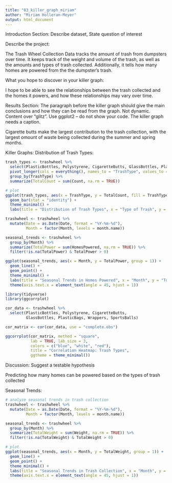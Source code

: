 ```yaml
---
title: "03_killer_graph_miriam"
author: "Miriam Holleran-Meyer"
output: html_document
---
```


Introduction Section: Describe dataset, State question of interest


Describe the project:

The Trash Wheel Collection Data tracks the amount of trash from dumpsters over time. It keeps track of the weight and volume of the trash, as well as the amounts and types of trash collected. Additionally, it tells how many homes are powered from the the dumpster's trash.


What you hope to discover in your killer graph:

I hope to be able to see the relationships between the trash collected and the homes it powers, and how these relationships may vary over time.



Results Section: The paragraph before the killer graph should give the main conclusions and how they can be read from the graph. Not dynamic. Content over "glitz". Use ggplot2 – do not show your code. The killer graph needs a caption.

Cigarette butts make the largest contribution to the trash collection, with the largest omount of waste being collected during the summer and spring months.



Killer Graphs:
Distribution of Trash Types:
```r
trash_types <- trashwheel %>% 
  select(PlasticBottles, Polystyrene, CigaretteButts, GlassBottles, PlasticBags, Wrappers, SportsBalls) %>% 
  pivot_longer(cols = everything(), names_to = "TrashType", values_to = "Count") %>% 
  group_by(TrashType) %>% 
  summarize(TotalCount = sum(Count, na.rm = TRUE))

# plot
ggplot(trash_types, aes(x = TrashType, y = TotalCount, fill = TrashType)) +
  geom_bar(stat = "identity") +
  theme_minimal() +
  labs(title = "Distribution of Trash Types", x = "Type of Trash", y = "Total Count")
```




```r
trashwheel <- trashwheel %>% 
  mutate(Date = as.Date(Date, format = "%Y-%m-%d"),
         Month = factor(Month, levels = month.name))

seasonal_trends <- trashwheel %>% 
  group_by(Month) %>% 
  summarize(TotalPower = sum(HomesPowered, na.rm = TRUE)) %>%
  filter(!is.na(TotalPower) & TotalPower > 0)

ggplot(seasonal_trends, aes(x = Month, y = TotalPower, group = 1)) +
  geom_line() +
  geom_point() +
  theme_minimal() +
  labs(title = "Seasonal Trends in Homes Powered", x = "Month", y = "Total Homes Powered") +
  theme(axis.text.x = element_text(angle = 45, hjust = 1))
```

```r
library(tidyverse)
library(ggcorrplot)

cor_data <- trashwheel %>%
  select(PlasticBottles, Polystyrene, CigaretteButts, 
         GlassBottles, PlasticBags, Wrappers, SportsBalls)

cor_matrix <- cor(cor_data, use = "complete.obs")

ggcorrplot(cor_matrix, method = "square", 
           lab = TRUE, lab_size = 3, 
           colors = c("blue", "white", "red"),
           title = "Correlation Heatmap: Trash Types",
           ggtheme = theme_minimal())
```





Discussion: Suggest a testable hypothesis

Predicting how many homes can be powered based on the types of trash collected

























Seasonal Trends:
```r
# analyze seasonal trends in trash collection
trashwheel <- trashwheel %>% 
  mutate(Date = as.Date(Date, format = "%Y-%m-%d"),
         Month = factor(Month, levels = month.name))

seasonal_trends <- trashwheel %>% 
  group_by(Month) %>% 
  summarize(TotalWeight = sum(Weight, na.rm = TRUE)) %>%
  filter(!is.na(TotalWeight) & TotalWeight > 0)

# plot
ggplot(seasonal_trends, aes(x = Month, y = TotalWeight, group = 1)) +
  geom_line() +
  geom_point() +
  theme_minimal() +
  labs(title = "Seasonal Trends in Trash Collection", x = "Month", y = "Total Weight (tons)") +
  theme(axis.text.x = element_text(angle = 45, hjust = 1))
```
